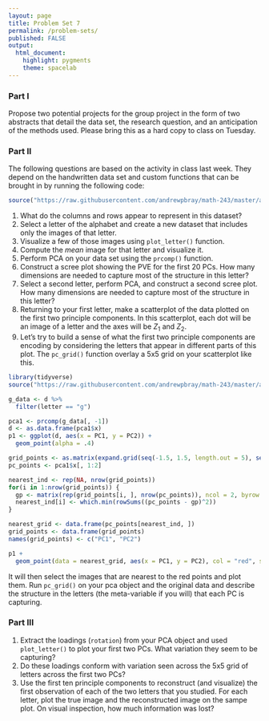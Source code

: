 ```yaml
---
layout: page
title: Problem Set 7
permalink: /problem-sets/
published: FALSE
output: 
  html_document: 
    highlight: pygments
    theme: spacelab
---
```


### Part I

Propose two potential projects for the group project in the form of two abstracts that detail the data set, the research question, and an anticipation of the methods used. Please bring this as a hard copy to class on Tuesday.

### Part II

The following questions are based on the activity in class last week. They depend on the handwritten data set and custom functions that can be brought in by running the following code:

```r
source("https://raw.githubusercontent.com/andrewpbray/math-243/master/assets/week-11/pca-code.R")
```


1. What do the columns and rows appear to represent in this dataset?
2. Select a letter of the alphabet and create a new dataset that includes only the images of that letter.
3. Visualize a few of those images using `plot_letter()` function.
4. Compute the *mean* image for that letter and visualize it.
5. Perform PCA on your data set using the `prcomp()` function.
6. Construct a scree plot showing the PVE for the first 20 PCs. How many dimensions are needed to capture most of the structure in this letter?
7. Select a second letter, perform PCA, and construct a second scree plot. How many dimensions are needed to capture most of the structure in this letter?
8. Returning to your first letter, make a scatterplot of the data plotted on the first two principle components. In this scatterplot, each dot will be an image of a letter and the axes will be $Z_1$ and $Z_2$.
9. Let's try to build a sense of what the first two principle components are encoding by considering the letters that appear in different parts of this plot. The `pc_grid()` function overlay a 5x5 grid on your scatterplot like this.

```r
library(tidyverse)
source("https://raw.githubusercontent.com/andrewpbray/math-243/master/assets/week-11/pca-code.R")

g_data <- d %>%
  filter(letter == "g")

pca1 <- prcomp(g_data[, -1])
d <- as.data.frame(pca1$x)
p1 <- ggplot(d, aes(x = PC1, y = PC2)) +
  geom_point(alpha = .4)

grid_points <- as.matrix(expand.grid(seq(-1.5, 1.5, length.out = 5), seq(-1.5, 1.5, length.out = 5)))
pc_points <- pca1$x[, 1:2]

nearest_ind <- rep(NA, nrow(grid_points))
for(i in 1:nrow(grid_points)) {
  gp <- matrix(rep(grid_points[i, ], nrow(pc_points)), ncol = 2, byrow = TRUE)
  nearest_ind[i] <- which.min(rowSums((pc_points - gp)^2))
}

nearest_grid <- data.frame(pc_points[nearest_ind, ])
grid_points <- data.frame(grid_points)
names(grid_points) <- c("PC1", "PC2")

p1 + 
  geom_point(data = nearest_grid, aes(x = PC1, y = PC2), col = "red", size = 3)
```

It will then select the images that are nearest to the red points and plot them. Run `pc_grid()` on your pca object and the original data and describe the structure in the letters (the meta-variable if you will) that each PC is capturing.

### Part III
1. Extract the loadings (`rotation`) from your PCA object and used `plot_letter()` to plot your first two PCs. What variation they seem to be capturing?
2. Do these loadings conform with variation seen across the 5x5 grid of letters across the first two PCs?
3. Use the first ten principle components to reconstruct (and visualize) the first observation of each of the two letters that you studied. For each letter, plot the true image and the reconstructed image on the sampe plot. On visual inspection, how much information was lost?
